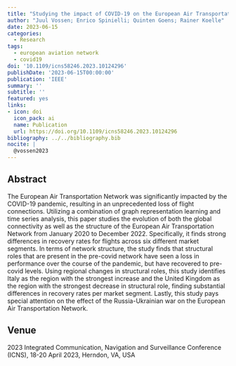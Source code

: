 ```yaml
---
title: "Studying the impact of COVID-19 on the European Air Transportation Network"
author: "Juul Vossen; Enrico Spinielli; Quinten Goens; Rainer Koelle"
date: 2023-06-15
categories:
  - Research
tags:
  - european aviation network 
  - covid19
doi: '10.1109/icns58246.2023.10124296'
publishDate: '2023-06-15T00:00:00'
publication: 'IEEE'
summary: ''
subtitle: ''
featured: yes
links:
- icon: doi
  icon_pack: ai
  name: Publication
  url: https://doi.org/10.1109/icns58246.2023.10124296
bibliography: ../../bibliography.bib
nocite: |
  @vossen2023
---
```



## Abstract

The European Air Transportation Network was significantly impacted by the COVID-19 pandemic, resulting in an unprecedented loss of flight connections. Utilizing a combination of graph representation learning and time series analysis, this paper studies the evolution of both the global connectivity as well as the structure of the European Air Transportation Network from January 2020 to December 2022. Specifically, it finds strong differences in recovery rates for flights across six different market segments. In terms of network structure, the study finds that structural roles that are present in the pre-covid network have seen a loss in performance over the course of the pandemic, but have recovered to pre-covid levels. Using regional changes in structural roles, this study identifies Italy as the region with the strongest increase and the United Kingdom as the region with the strongest decrease in structural role, finding substantial differences in recovery rates per market segment. Lastly, this study pays special attention on the effect of the Russia-Ukrainian war on the European Air Transportation Network.

## Venue

2023 Integrated Communication, Navigation and Surveillance Conference (ICNS), 18-20 April 2023, Herndon, VA, USA